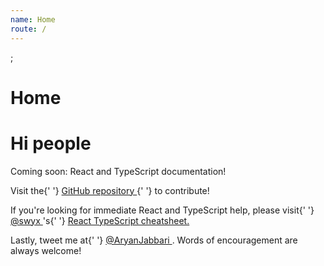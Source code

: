 ```yaml
---
name: Home
route: /
---
```


<SEO title="Home" />;

# Home

# Hi people

Coming soon: React and TypeScript documentation!

<MailingListForm />
<p>
  Visit the{' '}
  <a
    href="https://github.com/AryanJ-NYC/reactandtypescript.dev"
    target="_blank"
    rel="noopener noreferrer"
  >
    GitHub repository
  </a>{' '}
  to contribute!
</p>
<p>
  If you're looking for immediate React and TypeScript help, please visit{' '}
  <a
    href="https://twitter.com/swyx"
    target="_blank"
    rel="noopener noreferrer"
  >
    @swyx
  </a>
  's{' '}
  <a
    href="https://github.com/sw-yx/react-typescript-cheatsheet"
    target="_blank"
    rel="noopener noreferrer"
  >
    React TypeScript cheatsheet.
  </a>
</p>
<p>
  Lastly, tweet me at{' '}
  <a
    href="https://twitter.com/AryanJabbari"
    target="_blank"
    rel="noopener noreferrer"
  >
    @AryanJabbari
  </a>
  . Words of encouragement are always welcome!
</p>
